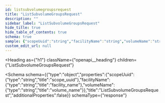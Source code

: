 ```yaml
---
id: listsubvolumegroupsrequest
title: "ListSubvolumeGroupsRequest"
description: ""
sidebar_label: "ListSubvolumeGroupsRequest"
hide_title: true
hide_table_of_contents: true
schema: true
sample: {"scopeUuid":"string","facilityName":"string","volumeName":"string"}
custom_edit_url: null
---
```



<Heading
  as={"h1"}
  className={"openapi__heading"}
  children={"ListSubvolumeGroupsRequest"}
>
</Heading>





<Schema
  schema={{"type":"object","properties":{"scopeUuid":{"type":"string","title":"scope_uuid"},"facilityName":{"type":"string","title":"facility_name"},"volumeName":{"type":"string","title":"volume_name"}},"title":"ListSubvolumeGroupsRequest","additionalProperties":false}}
  schemaType={"response"}
>
  
</Schema>
            